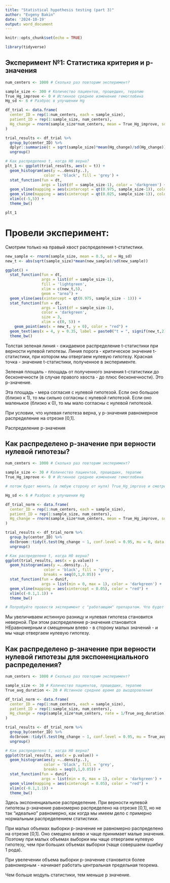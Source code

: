 ```yaml
---
title: "Statistical hypothesis testing (part 3)"
author: "Evgeny Bakin"
date: '2024-10-19'
output: word_document
---
```


```r
knitr::opts_chunk$set(echo = TRUE)

library(tidyverse)

```

## Эксперимент №1: Статистика критерия и p-значения

```r

num_centers <- 1000 # Сколько раз повторим эксперимент?

sample_size <- 300 # Количество пациентов, прошедших, терапию
True_Hg_improve <- 0 # Истинное среднее изменение гемоглобина
Hg_sd <- 6 # Разброс в улучшении Hg

df_trial <- data.frame(
  center_ID = rep(1:num_centers, each = sample_size),
  patient_ID = rep(1:sample_size, num_centers),
  Hg_change = rnorm(sample_size*num_centers, mean = True_Hg_improve, sd = Hg_sd)
)

trial_results <- df_trial %>% 
  group_by(center_ID) %>% 
  dplyr::summarise(t = sqrt(sample_size)*mean(Hg_change)/sd(Hg_change)) %>% 
  ungroup()

# Как распределено t, когда Н0 верна?
plt_1 <- ggplot(trial_results, aes(x = t)) +
  geom_histogram(aes(y =..density..),
                 color = 'black', fill = 'grey') +
  stat_function(fun = dt, 
                args = list(df = sample_size-1), color = 'darkgreen') +
  geom_vline(mapping = aes(xintercept = qt(0.975, sample_size-1)), color = "red") +
  geom_vline(mapping = aes(xintercept = qt(0.025, sample_size-1)), color = "red") +
  xlim(c(-5,5)) +
  theme_bw()

plt_1

```

# Провели эксперимент: 
Смотрим только на правый хвост распределения t-статистики. 

```r

new_sample <- rnorm(sample_size, mean = 0.5, sd = Hg_sd)
new_t <- abs(sqrt(sample_size)*mean(new_sample)/sd(new_sample))

ggplot() +
  stat_function(fun = dt, 
                args = list(df = sample_size-1), 
                fill = 'lightgreen',
                xlim = c(new_t,5),
                geom = "area") +
  geom_vline(aes(xintercept = qt(0.975, sample_size - 1))) +
  stat_function(fun = dt, 
                args = list(df = sample_size-1), 
                color = 'darkgreen', 
                size = 3,
                xlim = c(0, 5)) +
    geom_point(aes(x = new_t, y = 0), color = "red") +
  geom_text(aes(x = 4, y = 0.35, label = paste0("t = ", signif(new_t,2)," , p = ", signif(2*(1-pt(new_t, sample_size - 1)),2))), size = 4)+
  theme_bw()


```
Толстая зеленая линия - ожидаемое распределение t-статистики при верности нулевой гипотезы. 
Линия порога - критическое значение t-статистики, при котором мы отвергаем нулевую гипотезу.
Красная точка - значение t-статистики, полученное в эксперименте.

Зеленая площаль - площадь от полученного значения t-статистики до бесконечности (в случае правого хвоста - до плюс бесконечности). Это p-значение.

Эта площадь - мера согласия с нулевой гипотезой. Если оно большое (близко к 1), то мы сильно согласны с нулевой гипотезой. Если оно маленькое (близко к 0), то мы мало согласны с нулевой гипотезой.

При условии, что нулевая гипотеза верна, у р-значения равномерное распределение на отрезке [0,1].

Распределение р-значения 


## Как распределено p-значение при верности нулевой гипотезы?

```r

num_centers <- 1000 # Сколько раз повторим эксперимент?

sample_size <- 30 # Количество пациентов, прошедших, терапию
True_Hg_improve <- 0 # Истинное среднее изменение гемоглобина

# потом будет менять (в любую сторону от нуля) True_Hg_improve и смотреть, что будет с p-значениями - распределение будет смещаться влево

Hg_sd <- 6 # Разброс в улучшении Hg

df_trial_norm <- data.frame(
  center_ID = rep(1:num_centers, each = sample_size),
  patient_ID = rep(1:sample_size, num_centers),
  Hg_change = rnorm(sample_size*num_centers, mean = True_Hg_improve, sd = Hg_sd)
)

trial_results <- df_trial_norm %>% 
  group_by(center_ID) %>% 
  do(broom::tidy(t.test(Hg_change ~ 1, conf.level = 0.95, mu = 0, data = .))) %>% 
  ungroup()

# Как распределено t, когда Н0 верна?
ggplot(trial_results, aes(x = p.value)) +
  geom_histogram(aes(y =..density..),
                 color = 'black', fill = 'grey',
                 breaks = seq(0,1,0.05)) +
  stat_function(fun = dunif, 
                args = list(min = 0, max = 1), color = 'darkgreen') +
  geom_vline(mapping = aes(xintercept = 0.05), color = "red") +
  xlim(c(-0.1,1.1)) +
  theme_bw()

# Попробуйте провести эксперимент с "работающим" препаратом. Что будет происходить с p-значениями?

```


Мы увеличиваем истинную разницу и нулевая гипотеза становится неверной. При этом распределение p-значения становится НЕравномерным и смещенным влево - в сторону малых значений - и мы чаще отвергаем нулевую гипотезу.


## Как распределено p-значение при верности нулевой гипотезы для экспоненциального распределения?

```r

num_centers <- 1000 # Сколько раз повторим эксперимент?

sample_size <- 30 # Количество пациентов, прошедших, терапию
True_avg_duration <- 20 # Истинное среднее время до выздоровления

df_trial_norm <- data.frame(
  center_ID = rep(1:num_centers, each = sample_size),
  patient_ID = rep(1:sample_size, num_centers),
  Hg_change = rexp(sample_size*num_centers, rate = 1/True_avg_duration)
)

trial_results <- df_trial_norm %>% 
  group_by(center_ID) %>% 
  do(broom::tidy(t.test(Hg_change ~ 1, conf.level = 0.95, mu = True_avg_duration, data = .))) %>% 
  ungroup()

# Как распределено t, когда Н0 верна?
ggplot(trial_results, aes(x = p.value)) +
  geom_histogram(aes(y =..density..),
                 color = 'black', fill = 'grey',
                 breaks = seq(0,1,0.05)) +
  stat_function(fun = dunif, 
                args = list(min = 0, max = 1), color = 'darkgreen') +
  geom_vline(mapping = aes(xintercept = 0.05), color = "red") +
  xlim(c(-0.1,1.1)) +
  theme_bw()


```

Здесь экспоненциальное распределение. При верности нулевой гипотезы p-значение равномерно распределено на отрезке [0,1], но не так "идеально" равномерно, как когда мы имеем дело с примерно нормальным распределением статистики.

При малых объемах выборки p-значение не равномерно распределено на отрезке [0,1]. Оно смещено влево и чаще принимает малые значения. Поэтому при малых объемах выборки мы чаще отвергаем нулевую гипотезу, чем при больших объемах выборки (чаще совершаем ошибку 1 рода).

При увелечении объема выборки p-значение становится более равномерным - начинает работать центральная предельная теорема.





Чем больше модуль статистики, тем меньше р значение.
